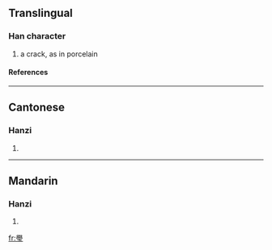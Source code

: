 ==Translingual==
===Han character===
{{Han char|rn=96|rad=玉|as=14|sn=19|four=7710<sub>3</sub>|canj=竹月一土戈 (HBMGI)}}
# a crack, as in porcelain
====References====
{{Han ref|kx=0744.110|dkj=21305|dj=1152.230|hdz=21144.080|uh=74BA|ud=29882|bh=F46F|bd=62575}}

----
==Cantonese==
===Hanzi===
{{yue-hanzi|jyut=|y=man6}}
# {{defn|Cantonese}}

----
==Mandarin==
===Hanzi===
{{cmn-hanzi|pin=[[wèn]] (wen4), [[xuán]] (xuan2)|wg=wen<sup>4</sup>, hsüan<sup>2</sup>}}
# {{defn|Mandarin}}

[[fr:璺]]
